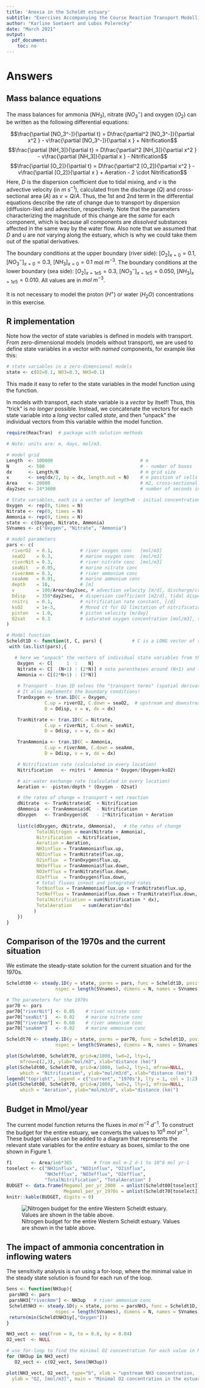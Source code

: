 ```yaml
---
title: 'Anoxia in the Scheldt estuary'
subtitle: "Exercises Accompanying the Course Reaction Transport Modelling in the Hydrosphere"
author: "Karline Soetaert and Lubos Polerecky"
date: "March 2021"
output: 
  pdf_document:
    toc: no 
---
```


\newpage

# Answers

## Mass balance equations

The mass balances for ammonia ($NH_3$), nitrate ($NO_3^-$) and oxygen ($O_2$) can be written as the following differential equations: 

$$\frac{\partial [NO_3^-]}{\partial t} = D\frac{\partial^2 [NO_3^-]}{\partial x^2 } - v\frac{\partial [NO_3^-]}{\partial x } + Nitrification$$
$$\frac{\partial [NH_3]}{\partial t} = D\frac{\partial^2 [NH_3]}{\partial x^2 } - v\frac{\partial [NH_3]}{\partial x } - Nitrification$$
$$\frac{\partial [O_2]}{\partial t} = D\frac{\partial^2 [O_2]}{\partial x^2 } - v\frac{\partial [O_2]}{\partial x } + Aeration - 2 \cdot Nitrification$$
Here, $D$ is the dispersion coefficient due to tidal mixing, and $v$ is the advective velocity (in $m~s^{-1}$), calculated from the discharge (*Q*) and cross-sectional area (*A*) as $v=Q/A$. Thus, the 1st and 2nd term in the differential equations describe the rate of change due to transport by dispersion (diffusion-like) and advection, respectively. Note that the parameters characterizing the magnitude of this change are the *same* for each component, which is because all components are *dissolved* substances affected in the same way by the water flow. Also note that we assumed that $D$ and $u$ are *not* varying along the estuary, which is why we could take them out of the spatial derivatives.

The boundary conditions at the upper boundary (river side): $[O_2]_{x=0} = 0.1$, $[NO_3^-]_{x=0} = 0.3$, $[NH_3]_{x=0} = 0.1$ mol $m^{-3}$.
The boundary conditions at the lower boundary (sea side): $[O_2]_{x=1e5} = 0.3$, $[NO_3^-]_{x=1e5} = 0.050$, $[NH_3]_{x=1e5} = 0.010$. All values are in $mol~m^{-3}$.

It is not necessary to model the proton ($H^+$) or water ($H_2O$) concentrations in this exercise.

## R implementation

Note how the vector of state variables is defined in models with transport. From zero-dimensional models (models without transport), we are used to define state variables in a vector with *named* components, for example like this:
```r
# state variables in a zero-dimensional models
state <- c(O2=0.1, NO3=0.3, NH3=0.1)
```

This made it easy to refer to the state variables in the model function using the \texttt{with(as.list(...} function. 

In models with transport, each state variable is a *vector* by itself! Thus, this "trick" is *no longer* possible. Instead, we concatenate the vectors for each state variable into a *long* vector called *state*, and then "unpack" the individual vectors from this variable within the model function.

```r
require(ReacTran)  # package with solution methods

# Note: units are: m, days, mol/m3.

# model grid
Length  <- 100000                                # m
N       <- 500                                   # - number of boxes
dx      <- Length/N                              # m grid size
x       <- seq(dx/2, by = dx, length.out = N)    # m position of cells
Area    <- 20000                                 # m2, cross-sectional area of the estuary
day2sec <- 24*3600                               # number of seconds in a day

# State variables, each is a vector of length=N - initial concentrations set to 0
Oxygen  <- rep(0, times = N)
Nitrate <- rep(0, times = N)
Ammonia <- rep(0, times = N)
state <- c(Oxygen, Nitrate, Ammonia)
SVnames <- c("Oxygen", "Nitrate", "Ammonia")

# model parameters
pars <- c(                                      
  riverO2  = 0.1,          # river oxygen conc   [mol/m3]
  seaO2    = 0.3,          # marine oxygen conc  [mol/m3]
  riverNit = 0.3,          # river nitrate conc  [mol/m3]
  seaNit   = 0.05,         # marine nitrate conc
  riverAmm = 0.1,          # river ammonium conc
  seaAmm   = 0.01,         # marine ammonium conc
  depth    = 10,           # [m]
  v        = 100/Area*day2sec, # advection velocity [m/d], discharge/cross-sect. area
  Ddisp    = 350*day2sec,  # dispersion coefficient [m2/d], tidal dispersion
  rnitri   = 0.1,          # nitrification rate constant, [/d]
  ksO2     = 1e-3,         # Monod ct for O2 limitation of nitrification [mol/m3]
  piston   = 1.0,          # piston velocity [m/day]
  O2sat    = 0.3           # saturated oxygen concentration [mol/m3], solubility
)

# Model function
Scheldt1D <- function(t, C, pars) {           # C is a LONG vector of state variables
 with (as.list(pars),{

   # here we "unpack" the vectors of individual state variables from the LONG input vector
    Oxygen  <- C[     1  :    N]
    Nitrate <- C[  (N+1) : (2*N)] # note parentheses around (N+1) and (2*N)!!
    Ammonia <- C[(2*N+1) : (3*N)]
    
    # Transport - tran.1D solves the "transport terms" (spatial derivatives).
    # It also implements the boundary conditions!
    TranOxygen <- tran.1D(C = Oxygen,
              C.up = riverO2, C.down = seaO2,  # upstream and downstream concentrations
              D = Ddisp, v = v, dx = dx)

    TranNitrate <- tran.1D(C = Nitrate,
              C.up = riverNit, C.down = seaNit,
              D = Ddisp, v = v, dx = dx)

    TranAmmonia <- tran.1D(C = Ammonia,
              C.up = riverAmm, C.down = seaAmm,
              D = Ddisp, v = v, dx = dx)

    # Nitrification rate (calculated in every location)
    Nitrification   <- rnitri * Ammonia * Oxygen/(Oxygen+ksO2)

    # air-water exchange rate (calculated in every location)
    Aeration <- -piston/depth * (Oxygen - O2sat)

    # the rates of change = transport + net reaction
    dNitrate  <- TranNitrate$dC  + Nitrification 
    dAmmonia  <- TranAmmonia$dC  - Nitrification
    dOxygen   <- TranOxygen$dC   - 2*Nitrification + Aeration
    
    list(c(dOxygen, dNitrate, dAmmonia),   # the rates of change
           TotalNitrogen = mean(Nitrate + Ammonia),  
           Nitrification  = Nitrification, 
           Aeration = Aeration,
           NH3influx = TranAmmonia$flux.up,
           NO3influx = TranNitrate$flux.up,
           O2influx  = TranOxygen$flux.up,
           NH3efflux = TranAmmonia$flux.down,
           NO3efflux = TranNitrate$flux.down,
           O2efflux  = TranOxygen$flux.down,
           # total fluxes in+out and integrated rates
           TotNinflux = TranAmmonia$flux.up + TranNitrate$flux.up,
           TotNefflux = TranAmmonia$flux.down + TranNitrate$flux.down,
           TotalNitrification = sum(Nitrification * dx),
           TotalAeration    = sum(Aeration*dx)
          )
    })
}
``` 

## Comparison of the 1970s and the current situation

We estimate the steady-state solution for the current situation and for the 1970s.

```r
Scheldt00 <- steady.1D(y = state, parms = pars, func = Scheldt1D, positive = TRUE,
                  nspec = length(SVnames), dimens = N, names = SVnames)

# The parameters for the 1970s
par70 <- pars
par70["riverNit"] <- 0.05    # river nitrate conc
par70["seaNit"]   <- 0.02    # marine nitrate conc
par70["riverAmm"] <- 0.60    # river ammonium conc
par70["seaAmm"]   <- 0.02    # marine ammonium conc

Scheldt70 <- steady.1D(y = state, parms = par70, func = Scheldt1D, positive = TRUE,
                  nspec = length(SVnames), dimens = N, names = SVnames)
```

```r
plot(Scheldt00, Scheldt70, grid=x/1000, lwd=2, lty=1, 
     mfrow=c(2,3), ylab="mol/m3", xlab="distance (km)")
plot(Scheldt00, Scheldt70, grid=x/1000, lwd=2, lty=1, mfrow=NULL, 
     which = "Nitrification", ylab="mol/m3/d", xlab="distance (km)")
legend("topright", legend = c("current", "1970s"), lty = 1, col = 1:2)
plot(Scheldt00, Scheldt70, grid=x/1000, lwd=2, lty=1, mfrow=NULL, 
     which = "Aeration", ylab="mol/m3/d", xlab="distance (km)")
```


## Budget in Mmol/year

The current model function returns the fluxes in $mol~m^{-2}~d^{-1}$. To construct the budget for the entire estuary, we converts the values to $10^6~mol~yr^{-1}$. These budget values can be added to a diagram that represents the relevant state variables for the *entire* estuary as boxes, similar to the one shown in Figure 1.

```r
f1       <- Area/1e6*365        # from mol m-2 d-1 to 10^6 mol yr-1
toselect <- c("NH3influx", "NO3influx", "O2influx", 
              "NH3efflux", "NO3efflux", "O2efflux", 
              "TotalNitrification", "TotalAeration" )
BUDGET <- data.frame(Megamol_per_yr_2000  = unlist(Scheldt00[toselect]), 
                     Megamol_per_yr_1970s = unlist(Scheldt70[toselect]))*f1
knitr::kable(BUDGET, digits = 0)
```

![Nitrogen budget for the entire Western Scheldt estuary. Values are shown in the table above.](NitBudget.png)

## The impact of ammonia concentration in inflowing waters

The sensitivity analysis is run using a for-loop, where the minimal value in the steady state solution is found for each run of the loop.

```r
Sens <- function(NH3up){
 parsNH3 <- pars
 parsNH3["riverAmm"] <- NH3up   # river ammonium conc
 ScheldtNH3 <- steady.1D(y = state, parms = parsNH3, func = Scheldt1D, positive = TRUE,
                  nspec = length(SVnames), dimens = N, names = SVnames)
 return(min(ScheldtNH3$y[,"Oxygen"]))
}

NH3_vect <- seq(from = 0, to = 0.8, by = 0.04)
O2_vect  <- NULL

# use for-loop to find the minimal O2 concentration for each value in NH3_vect
for (NH3up in NH3_vect) 
   O2_vect <- c(O2_vect, Sens(NH3up))

plot(NH3_vect, O2_vect, type="b", xlab = "upstream NH3 concentration, [mol/m3]", 
  ylab = "O2, [mol/m3]", main = "Minimal O2 concentration in the estuary")
```

